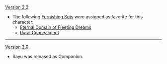 {{Change History/Header}}
[[Version 2.2]]
* The following [[Furnishing Sets]] were assigned as favorite for this character:
** [[Eternal Domain of Fleeting Dreams]]
** [[Rural Concealment]]

----
[[Version 2.0]]
* Sayu was released as Companion.
